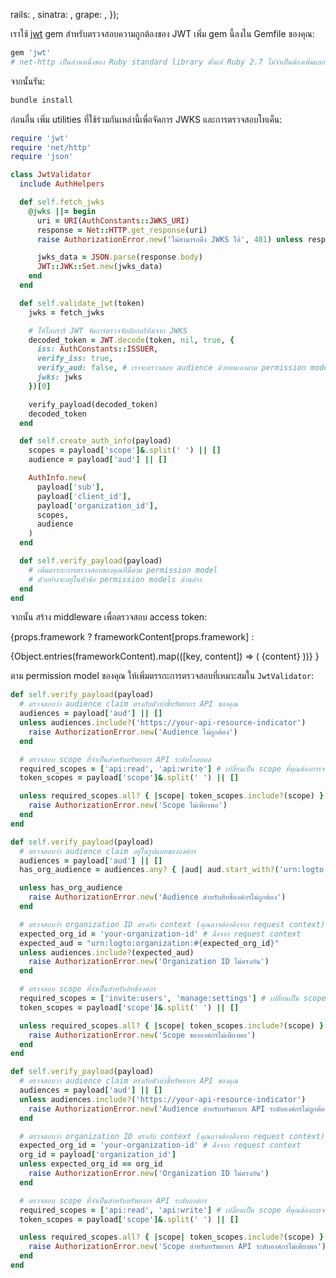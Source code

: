 

  rails: <RailsValidation />,
  sinatra: <SinatraValidation />,
  grape: <GrapeValidation />,
});

เราใช้ [jwt](https://github.com/jwt/ruby-jwt) gem สำหรับตรวจสอบความถูกต้องของ JWT เพิ่ม gem นี้ลงใน Gemfile ของคุณ:

```ruby title="Gemfile"
gem 'jwt'
# net-http เป็นส่วนหนึ่งของ Ruby standard library ตั้งแต่ Ruby 2.7 ไม่จำเป็นต้องเพิ่มแยกต่างหาก
```

จากนั้นรัน:

```bash
bundle install
```

ก่อนอื่น เพิ่ม utilities ที่ใช้ร่วมกันเหล่านี้เพื่อจัดการ JWKS และการตรวจสอบโทเค็น:

```ruby title="jwt_validator.rb"
require 'jwt'
require 'net/http'
require 'json'

class JwtValidator
  include AuthHelpers

  def self.fetch_jwks
    @jwks ||= begin
      uri = URI(AuthConstants::JWKS_URI)
      response = Net::HTTP.get_response(uri)
      raise AuthorizationError.new('ไม่สามารถดึง JWKS ได้', 401) unless response.is_a?(Net::HTTPSuccess)

      jwks_data = JSON.parse(response.body)
      JWT::JWK::Set.new(jwks_data)
    end
  end

  def self.validate_jwt(token)
    jwks = fetch_jwks

    # ให้ไลบรารี JWT จัดการตรวจจับอัลกอริทึมจาก JWKS
    decoded_token = JWT.decode(token, nil, true, {
      iss: AuthConstants::ISSUER,
      verify_iss: true,
      verify_aud: false, # เราจะตรวจสอบ audience ด้วยตนเองตาม permission model
      jwks: jwks
    })[0]

    verify_payload(decoded_token)
    decoded_token
  end

  def self.create_auth_info(payload)
    scopes = payload['scope']&.split(' ') || []
    audience = payload['aud'] || []

    AuthInfo.new(
      payload['sub'],
      payload['client_id'],
      payload['organization_id'],
      scopes,
      audience
    )
  end

  def self.verify_payload(payload)
    # เพิ่มตรรกะการตรวจสอบของคุณที่นี่ตาม permission model
    # ตัวอย่างจะอยู่ในหัวข้อ permission models ด้านล่าง
  end
end
```

จากนั้น สร้าง middleware เพื่อตรวจสอบ access token:

{props.framework
? frameworkContent[props.framework]
:

<Tabs groupId="api-framework">
  {Object.entries(frameworkContent).map(([key, content]) => (
    <TabItem key={key} value={key} label={getFrameworkName(key)}>
      {content}
    </TabItem>
  ))}
</Tabs>
}

ตาม permission model ของคุณ ให้เพิ่มตรรกะการตรวจสอบที่เหมาะสมใน `JwtValidator`:

<Tabs groupId="permission-models">
<TabItem value="global-api-resources" label="ทรัพยากร API ระดับโกลบอล (Global API resources)">

```ruby title="jwt_validator.rb"
def self.verify_payload(payload)
  # ตรวจสอบว่า audience claim ตรงกับตัวบ่งชี้ทรัพยากร API ของคุณ
  audiences = payload['aud'] || []
  unless audiences.include?('https://your-api-resource-indicator')
    raise AuthorizationError.new('Audience ไม่ถูกต้อง')
  end

  # ตรวจสอบ scope ที่จำเป็นสำหรับทรัพยากร API ระดับโกลบอล
  required_scopes = ['api:read', 'api:write'] # เปลี่ยนเป็น scope ที่คุณต้องการจริง
  token_scopes = payload['scope']&.split(' ') || []

  unless required_scopes.all? { |scope| token_scopes.include?(scope) }
    raise AuthorizationError.new('Scope ไม่เพียงพอ')
  end
end
```

</TabItem>
<TabItem value="organization-permissions" label="สิทธิ์ขององค์กร (ไม่ใช่ API) (Organization (non-API) permissions)">

```ruby title="jwt_validator.rb"
def self.verify_payload(payload)
  # ตรวจสอบว่า audience claim อยู่ในรูปแบบขององค์กร
  audiences = payload['aud'] || []
  has_org_audience = audiences.any? { |aud| aud.start_with?('urn:logto:organization:') }

  unless has_org_audience
    raise AuthorizationError.new('Audience สำหรับสิทธิ์องค์กรไม่ถูกต้อง')
  end

  # ตรวจสอบว่า organization ID ตรงกับ context (คุณอาจต้องดึงจาก request context)
  expected_org_id = 'your-organization-id' # ดึงจาก request context
  expected_aud = "urn:logto:organization:#{expected_org_id}"
  unless audiences.include?(expected_aud)
    raise AuthorizationError.new('Organization ID ไม่ตรงกัน')
  end

  # ตรวจสอบ scope ที่จำเป็นสำหรับสิทธิ์องค์กร
  required_scopes = ['invite:users', 'manage:settings'] # เปลี่ยนเป็น scope ที่คุณต้องการจริง
  token_scopes = payload['scope']&.split(' ') || []

  unless required_scopes.all? { |scope| token_scopes.include?(scope) }
    raise AuthorizationError.new('Scope ขององค์กรไม่เพียงพอ')
  end
end
```

</TabItem>
<TabItem value="organization-level-api-resources" label="ทรัพยากร API ระดับองค์กร (Organization-level API resources)">

```ruby title="jwt_validator.rb"
def self.verify_payload(payload)
  # ตรวจสอบว่า audience claim ตรงกับตัวบ่งชี้ทรัพยากร API ของคุณ
  audiences = payload['aud'] || []
  unless audiences.include?('https://your-api-resource-indicator')
    raise AuthorizationError.new('Audience สำหรับทรัพยากร API ระดับองค์กรไม่ถูกต้อง')
  end

  # ตรวจสอบว่า organization ID ตรงกับ context (คุณอาจต้องดึงจาก request context)
  expected_org_id = 'your-organization-id' # ดึงจาก request context
  org_id = payload['organization_id']
  unless expected_org_id == org_id
    raise AuthorizationError.new('Organization ID ไม่ตรงกัน')
  end

  # ตรวจสอบ scope ที่จำเป็นสำหรับทรัพยากร API ระดับองค์กร
  required_scopes = ['api:read', 'api:write'] # เปลี่ยนเป็น scope ที่คุณต้องการจริง
  token_scopes = payload['scope']&.split(' ') || []

  unless required_scopes.all? { |scope| token_scopes.include?(scope) }
    raise AuthorizationError.new('Scope สำหรับทรัพยากร API ระดับองค์กรไม่เพียงพอ')
  end
end
```

</TabItem>
</Tabs>
